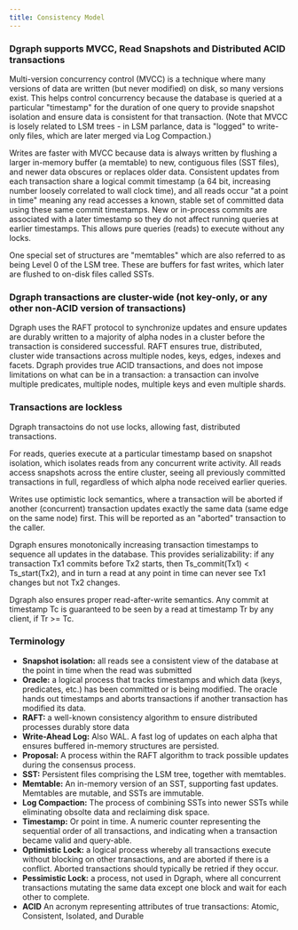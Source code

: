 ```yaml
---
title: Consistency Model
---
```


### Dgraph supports MVCC, Read Snapshots and Distributed ACID transactions

Multi-version concurrency control (MVCC) is a technique where many versions of
data are written (but never modified) on disk, so many versions exist. This
helps control concurrency because the database is queried at a particular
"timestamp" for the duration of one query to provide snapshot isolation and
ensure data is consistent for that transaction. (Note that MVCC is losely
related to LSM trees - in LSM parlance, data is "logged" to write-only files,
which are later merged via Log Compaction.)

Writes are faster with MVCC because data is always written by flushing a larger
in-memory buffer (a memtable) to new, contiguous files (SST files), and newer
data obscures or replaces older data. Consistent updates from each transaction
share a logical commit timestamp (a 64 bit, increasing number loosely correlated
to wall clock time), and all reads occur "at a point in time" meaning any read
accesses a known, stable set of committed data using these same commit
timestamps. New or in-process commits are associated with a later timestamp so
they do not affect running queries at earlier timestamps. This allows pure
queries (reads) to execute without any locks.

One special set of structures are "memtables" which are also referred to as
being Level 0 of the LSM tree. These are buffers for fast writes, which later
are flushed to on-disk files called SSTs.

### Dgraph transactions are cluster-wide (not key-only, or any other non-ACID version of transactions)

Dgraph uses the RAFT protocol to synchronize updates and ensure updates are
durably written to a majority of alpha nodes in a cluster before the transaction
is considered successful. RAFT ensures true, distributed, cluster wide
transactions across multiple nodes, keys, edges, indexes and facets. Dgraph
provides true ACID transactions, and does not impose limitations on what can be
in a transaction: a transaction can involve multiple predicates, multiple nodes,
multiple keys and even multiple shards.

### Transactions are lockless

Dgraph transactoins do not use locks, allowing fast, distributed transactions.

For reads, queries execute at a particular timestamp based on snapshot
isolation, which isolates reads from any concurrent write activity. All reads
access snapshots across the entire cluster, seeing all previously committed
transactions in full, regardless of which alpha node received earlier queries.

Writes use optimistic lock semantics, where a transaction will be aborted if
another (concurrent) transaction updates exactly the same data (same edge on the
same node) first. This will be reported as an "aborted" transaction to the
caller.

Dgraph ensures monotonically increasing transaction timestamps to sequence all
updates in the database. This provides serializability: if any transaction Tx1
commits before Tx2 starts, then Ts_commit(Tx1) < Ts_start(Tx2), and in turn a
read at any point in time can never see Tx1 changes but not Tx2 changes.

Dgraph also ensures proper read-after-write semantics. Any commit at timestamp
Tc is guaranteed to be seen by a read at timestamp Tr by any client, if Tr >=
Tc.

### Terminology

- **Snapshot isolation:** all reads see a consistent view of the database at the
  point in time when the read was submitted
- **Oracle:** a logical process that tracks timestamps and which data (keys,
  predicates, etc.) has been committed or is being modified. The oracle hands
  out timestamps and aborts transactions if another transaction has modified its
  data.
- **RAFT:** a well-known consistency algorithm to ensure distributed processes
  durably store data
- **Write-Ahead Log:** Also WAL. A fast log of updates on each alpha that
  ensures buffered in-memory structures are persisted.
- **Proposal:** A process within the RAFT algorithm to track possible updates
  during the consensus process.
- **SST:** Persistent files comprising the LSM tree, together with memtables.
- **Memtable:** An in-memory version of an SST, supporting fast updates.
  Memtables are mutable, and SSTs are immutable.
- **Log Compaction:** The process of combining SSTs into newer SSTs while
  eliminating obsolte data and reclaiming disk space.
- **Timestamp:** Or point in time. A numeric counter representing the sequential
  order of all transactions, and indicating when a transaction became valid and
  query-able.
- **Optimistic Lock:** a logical process whereby all transactions execute
  without blocking on other transactions, and are aborted if there is a
  conflict. Aborted transactions should typically be retried if they occur.
- **Pessimistic Lock:** a process, not used in Dgraph, where all concurrent
  transactions mutating the same data except one block and wait for each other
  to complete.
- **ACID** An acronym representing attributes of true transactions: Atomic,
  Consistent, Isolated, and Durable

